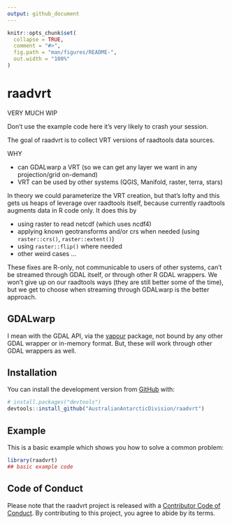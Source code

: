 ```yaml
---
output: github_document
---
```


<!-- README.md is generated from README.Rmd. Please edit that file -->

```r
knitr::opts_chunk$set(
  collapse = TRUE,
  comment = "#>",
  fig.path = "man/figures/README-",
  out.width = "100%"
)
```

# raadvrt

<!-- badges: start -->
<!-- badges: end -->

VERY MUCH WIP

Don't use the example code here it's very likely to crash your session. 

The goal of raadvrt is to collect VRT versions of raadtools data sources. 

WHY

- can GDALwarp a VRT (so we can get any layer we want in any projection/grid on-demand)
- VRT can be used by other systems (QGIS, Manifold, raster, terra, stars)

In theory we could parameterize the VRT creation, but that's lofty and this gets us heaps of leverage over raadtools itself, because currently raadtools augments data in R code only. It does this by 

* using raster to read netcdf (which uses ncdf4)
* applying known geotransforms and/or crs when needed (using `raster::crs()`, `raster::extent()`)
* using `raster::flip()` where needed
* other weird cases ...

These fixes are R-only, not communicable to users of other systems, can't be streamed through GDAL itself, or through other R GDAL wrappers. We won't give up on our raadtools ways (they are still better some of the time), but we get to choose when streaming through GDALwarp is the better approach. 



## GDALwarp

I mean with the GDAL API, via the [vapour](https://CRAN.r-project.org/package=vapour) package, not bound by any other GDAL wrapper or in-memory format. But, these will work through other GDAL wrappers as well. 



## Installation

You can install the development version from [GitHub](https://github.com/) with:

``` r
# install.packages("devtools")
devtools::install_github("AustralianAntarcticDivision/raadvrt")
```
## Example

This is a basic example which shows you how to solve a common problem:

```r
library(raadvrt)
## basic example code
```



## Code of Conduct
  
Please note that the raadvrt project is released with a [Contributor Code of Conduct](https://contributor-covenant.org/version/2/0/CODE_OF_CONDUCT.html). By contributing to this project, you agree to abide by its terms.
